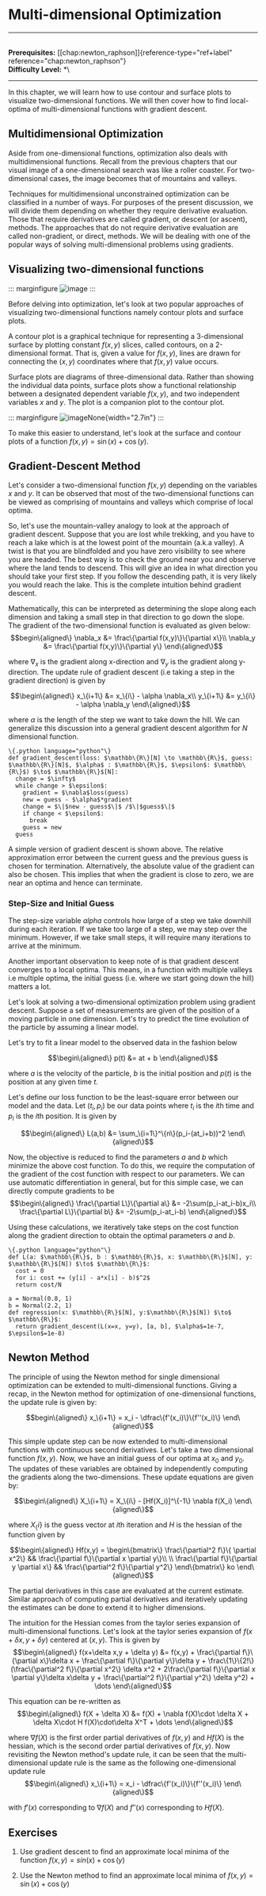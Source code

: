 # Multi-dimensional Optimization 

------------------------------------------------------------------------

\
**Prerequisites:**
[\[chap:newton_raphson\]]\{reference-type="ref+label"
reference="chap:newton_raphson"\}\
**Difficulty Level:** \*\

------------------------------------------------------------------------

In this chapter, we will learn how to use contour and surface plots to
visualize two-dimensional functions. We will then cover how to find
local-optima of multi-dimensional functions with gradient descent.

## Multidimensional Optimization

Aside from one-dimensional functions, optimization also deals with
multidimensional functions. Recall from the previous chapters that our
visual image of a one-dimensional search was like a roller coaster. For
two-dimensional cases, the image becomes that of mountains and valleys.

Techniques for multidimensional unconstrained optimization can be
classified in a number of ways. For purposes of the present discussion,
we will divide them depending on whether they require derivative
evaluation. Those that require derivatives are called gradient, or
descent (or ascent), methods. The approaches that do not require
derivative evaluation are called non-gradient, or direct, methods. We
will be dealing with one of the popular ways of solving
multi-dimensional problems using gradients.

## Visualizing two-dimensional functions

::: marginfigure
![image](/figures/part1b/multidimensional_optimization/contour0.png)
:::

Before delving into optimization, let's look at two popular approaches
of visualizing two-dimensional functions namely contour plots and
surface plots.

A contour plot is a graphical technique for representing a 3-dimensional
surface by plotting constant $f(x,y)$ slices, called contours, on a
2-dimensional format. That is, given a value for $f(x,y)$, lines are
drawn for connecting the ($x,y$) coordinates where that $f(x,y)$ value
occurs.

Surface plots are diagrams of three-dimensional data. Rather than
showing the individual data points, surface plots show a functional
relationship between a designated dependent variable $f(x,y)$, and two
independent variables $x$ and $y$. The plot is a companion plot to the
contour plot.

::: marginfigure
![image](/figures/part1b/multidimensional_optimization/surface.png)None\{width="2.7in"\}
:::

To make this easier to understand, let's look at the surface and contour
plots of a function $f(x,y) = \sin(x) + \cos(y)$.

## Gradient-Descent Method

Let's consider a two-dimensional function $f(x,y)$ depending on the
variables $x$ and $y$. It can be observed that most of the
two-dimensional functions can be viewed as comprising of mountains and
valleys which comprise of local optima.

So, let's use the mountain-valley analogy to look at the approach of
gradient descent. Suppose that you are lost while trekking, and you have
to reach a lake which is at the lowest point of the mountain (a.k.a
valley). A twist is that you are blindfolded and you have zero
visibility to see where you are headed. The best way is to check the
ground near you and observe where the land tends to descend. This will
give an idea in what direction you should take your first step. If you
follow the descending path, it is very likely you would reach the lake.
This is the complete intuition behind gradient descent.

Mathematically, this can be interpreted as determining the slope along
each dimension and taking a small step in that direction to go down the
slope. The gradient of the two-dimensional function is evaluated as
given below: $$begin\{aligned\}
\nabla_x &= \frac\{\partial f(x,y)\}\{\partial x\}\\
\nabla_y &= \frac\{\partial f(x,y)\}\{\partial y\}
\end\{aligned\}$$

where $\nabla_x$ is the gradient along x-direction and $\nabla_y$ is the
gradient along y-direction. The update rule of gradient descent (i.e
taking a step in the gradient direction) is given by

$$\begin\{aligned\}
x_\{i+1\} &= x_\{i\} - \alpha \nabla_x\\
y_\{i+1\} &= y_\{i\} - \alpha \nabla_y
\end\{aligned\}$$

where $\alpha$ is the length of the step we want to take down the hill.
We can generalize this discussion into a general gradient descent
algorithm for $N$ dimensional function.

```
\{.python language="python"\}
def gradient_descent(loss: $\mathbb\{R\}[N] \to \mathbb\{R\}$, guess: $\mathbb\{R\}[N]$, $\alpha$ : $\mathbb\{R\}$, $\epsilon$: $\mathbb\{R\}$) $\to$ $\mathbb\{R\}$[N]:
  change = $\infty$
  while change > $\epsilon$:
    gradient = $\nabla$loss(guess)
    new = guess - $\alpha$*gradient
    change = $\|$new - guess$\|$ /$\|$guess$\|$
    if change < $\epsilon$:
      break
    guess = new
  guess
```

A simple version of gradient descent is shown above. The relative
approximation error between the current guess and the previous guess is
chosen for termination. Alternatively, the absolute value of the
gradient can also be chosen. This implies that when the gradient is
close to zero, we are near an optima and hence can terminate.

### Step-Size and Initial Guess

The step-size variable $alpha$ controls how large of a step we take
downhill during each iteration. If we take too large of a step, we may
step over the minimum. However, if we take small steps, it will require
many iterations to arrive at the minimum.

Another important observation to keep note of is that gradient descent
converges to a local optima. This means, in a function with multiple
valleys i.e multiple optima, the initial guess (i.e. where we start
going down the hill) matters a lot.

Let's look at solving a two-dimensional optimization problem using
gradient descent. Suppose a set of measurements are given of the
position of a moving particle in one dimension. Let's try to predict the
time evolution of the particle by assuming a linear model.

Let's try to fit a linear model to the observed data in the fashion
below

$$\begin\{aligned\}
p(t) &= at + b
\end\{aligned\}$$

where $a$ is the velocity of the particle, $b$ is the initial position
and $p(t)$ is the position at any given time $t$.

Let's define our loss function to be the least-square error between our
model and the data. Let $(t_i,p_i)$ be our data points where $t_i$ is
the $i$th time and $p_i$ is the $i$th position. It is given by

$$\begin\{aligned\}
L(a,b) &= \sum_\{i=1\}^\{n\}(p_i-(at_i+b))^2
\end\{aligned\}$$

Now, the objective is reduced to find the parameters $a$ and $b$ which
minimize the above cost function. To do this, we require the computation
of the gradient of the cost function with respect to our parameters. We
can use automatic differentiation in general, but for this simple case,
we can directly compute gradients to be $$\begin\{aligned\}
\frac\{\partial L\}\{\partial a\} &= -2\sum(p_i-at_i-b)x_i\\
\frac\{\partial L\}\{\partial b\} &= -2\sum(p_i-at_i-b)
\end\{aligned\}$$

Using these calculations, we iteratively take steps on the cost function
along the gradient direction to obtain the optimal parameters $a$ and
$b$.

```
\{.python language="python"\}
def L(a: $\mathbb\{R\}$, b : $\mathbb\{R\}$, x: $\mathbb\{R\}$[N], y: $\mathbb\{R\}$[N]) $\to$ $\mathbb\{R\}$:
  cost = 0
  for i: cost += (y[i] - a*x[i] - b)$^2$
  return cost/N

a = Normal(0.8, 1)
b = Normal(2.2, 1)
def regression(x: $\mathbb\{R\}$[N], y:$\mathbb\{R\}$[N]) $\to$ $\mathbb\{R\}$:   
  return gradient_descent(L(x=x, y=y), [a, b], $\alpha$=1e-7, $\epsilon$=1e-8)
```

## Newton Method

The principle of using the Newton method for single dimensional
optimization can be extended to multi-dimensional functions. Giving a
recap, in the Newton method for optimization of one-dimensional
functions, the update rule is given by:

$$begin\{aligned\}
x_\{i+1\} = x_i - \dfrac\{f'(x_i)\}\{f''(x_i)\}
\end\{aligned\}$$

This simple update step can be now extended to multi-dimensional
functions with continuous second derivatives. Let's take a two
dimensional function $f(x,y)$. Now, we have an initial guess of our
optima at $x_0$ and $y_0$. The updates of these variables are obtained
by independently computing the gradients along the two-dimensions. These
update equations are given by:

$$\begin\{aligned\}
X_\{i+1\}  = X_\{i\} - [Hf(X_i)]^\{-1\} \nabla f(X_i)
\end\{aligned\}$$

where $X_\{i\}$ is the guess vector at $i$th iteration and $H$ is the
hessian of the function given by

$$\begin\{aligned\}
Hf(x,y) = 
\begin\{bmatrix\}
\frac\{\partial^2 f\}\{ \partial x^2\} && \frac\{\partial f\}\{\partial x \partial y\}\\ \\
\frac\{\partial f\}\{\partial y \partial x\} && \frac\{\partial^2 f\}\{\partial y^2\}
\end\{bmatrix\}
ko
\end\{aligned\}$$

The partial derivatives in this case are evaluated at the current
estimate. Similar approach of computing partial derivatives and
iteratively updating the estimates can be done to extend it to higher
dimensions.

The intuition for the Hessian comes from the taylor series expansion of
multi-dimensional functions. Let's look at the taylor series expansion
of $f(x+\delta x,y + \delta y)$ centered at $(x,y)$. This is given by
$$\begin\{aligned\}
f(x+\delta x,y + \delta y) &= f(x,y) + \frac\{\partial f\}\{\partial x\}\delta x + \frac\{\partial f\}\{\partial y\}\delta y + \frac\{1\}\{2!\}(\frac\{\partial^2 f\}\{\partial x^2\} \delta x^2 + 2\frac\{\partial f\}\{\partial x \partial y\}\delta x\delta y  + \frac\{\partial^2 f\}\{\partial y^2\} \delta y^2) + \dots
\end\{aligned\}$$

This equation can be re-written as $$\begin\{aligned\}
f(X + \delta X) &= f(X) + \nabla f(X)\cdot \delta X + \delta X\cdot H f(X)\cdot\delta X^T  + \dots
\end\{aligned\}$$

where $\nabla f(X)$ is the first order partial derivatives of $f(x,y)$
and $Hf(X)$ is the hessian, which is the second order partial
derivatives of $f(x,y)$. Now revisiting the Newton method's update rule,
it can be seen that the multi-dimensional update rule is the same as the
following one-dimensional update rule $$\begin\{aligned\}
x_\{i+1\} = x_i - \dfrac\{f'(x_i)\}\{f''(x_i)\} 
\end\{aligned\}$$

with $f'(x)$ corresponding to $\nabla f(X)$ and $f''(x)$ corresponding
to $Hf(X)$.

## Exercises

1.  Use gradient descent to find an approximate local minima of the
    function $f(x,y) = sin(x) + \cos(y)$

2.  Use the Newton method to find an approximate local minima of
    $f(x, y) = \sin(x) + \cos(y)$

